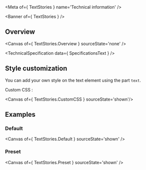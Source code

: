
<Meta of={ TextStories } name='Technical information' />

<Banner of={ TextStories } />

## Overview

<Canvas of={ TextStories.Overview } sourceState='none' />

<TechnicalSpecification data={ SpecificationsText } />

## Style customization

You can add your own style on the text element using the part `text`.

Custom CSS :

<Canvas of={ TextStories.CustomCSS } sourceState='shown'/>

## Examples

### Default

<Canvas of={ TextStories.Default } sourceState='shown' />

### Preset

<Canvas of={ TextStories.Preset } sourceState='shown' />
